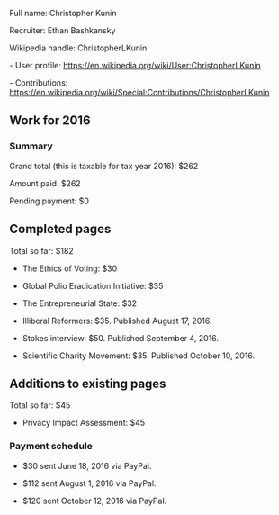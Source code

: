 Full name: Christopher Kunin

Recruiter: Ethan Bashkansky

Wikipedia handle: ChristopherLKunin

- User profile: https://en.wikipedia.org/wiki/User:ChristopherLKunin

- Contributions: https://en.wikipedia.org/wiki/Special:Contributions/ChristopherLKunin

== Work for 2016 ==

=== Summary ===

Grand total (this is taxable for tax year 2016): $262

Amount paid: $262

Pending payment: $0

== Completed pages ==

Total so far: $182

* The Ethics of Voting: $30

* Global Polio Eradication Initiative: $35

* The Entrepreneurial State: $32

* Illiberal Reformers: $35. Published August 17, 2016.

* Stokes interview: $50. Published September 4, 2016.

* Scientific Charity Movement: $35. Published October 10, 2016.

== Additions to existing pages ==

Total so far: $45

* Privacy Impact Assessment: $45

=== Payment schedule ===

* $30 sent June 18, 2016 via PayPal.

* $112 sent August 1, 2016 via PayPal.

* $120 sent October 12, 2016 via PayPal.
